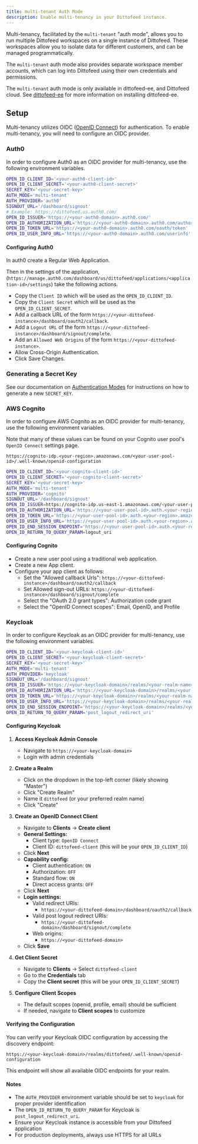 ```yaml
---
title: multi-tenant Auth Mode
description: Enable multi-tenancy in your Dittofeed instance.
---
```


Multi-tenancy, facilitated by the `multi-tenant` "auth mode", allows you to run multiple Dittofeed workspaces on a single instance of Dittofeed. These workspaces allow you to isolate data for different customers, and can be managed programmatically.

The `multi-tenant` auth mode also provides separate workspace member accounts, which can log into Dittofeed using their own credentials and permissions.

The `multi-tenant` auth mode is only available in dittofeed-ee, and Dittofeed cloud. See [dittofeed-ee](/deployment/self-hosted/dittofeed-ee) for more information on installing dittofeed-ee.

## Setup

Multi-tenancy utilizes OIDC ([OpenID Connect](https://openid.net/developers/how-connect-works/)) for authentication. To enable multi-tenancy, you will need to configure an OIDC provider.

### Auth0

In order to configure Auth0 as an OIDC provider for multi-tenancy, use the following environment variables.

```bash .env
OPEN_ID_CLIENT_ID='<your-auth0-client-id>'
OPEN_ID_CLIENT_SECRET='<your-auth0-client-secret>'
SECRET_KEY='<your-secret-key>'
AUTH_MODE='multi-tenant'
AUTH_PROVIDER='auth0'
SIGNOUT_URL='/dashboard/signout'
# Example: https://dittofeed.us.auth0.com/
OPEN_ID_ISSUER='https://<your-auth0-domain>.auth0.com/'
OPEN_ID_AUTHORIZATION_URL='https://<your-auth0-domain>.auth0.com/authorize'
OPEN_ID_TOKEN_URL='https://<your-auth0-domain>.auth0.com/oauth/token'
OPEN_ID_USER_INFO_URL='https://<your-auth0-domain>.auth0.com/userinfo'
```

#### Configuring Auth0

In auth0 create a Regular Web Application.

Then in the settings of the application, (`https://manage.auth0.com/dashboard/us/dittofeed/applications/<application-id>/settings`) take the following actions.

* Copy the `Client ID` which will be used as the `OPEN_ID_CLIENT_ID`.
* Copy the `Client Secret` which will be used as the `OPEN_ID_CLIENT_SECRET`.
* Add a callback URL of the form `https://<your-dittofeed-instance>/dashboard/oauth2/callback`.
* Add a `Logout URL` of the form `https://<your-dittofeed-instance>/dashboard/signout/complete`.
* Add an `Allowed Web Origins` of the form `https://<your-dittofeed-instance>`.
* Allow Cross-Origin Authentication.
* Click Save Changes.


### Generating a Secret Key

See our documentation on [Authentication Modes](/deployment/self-hosted/auth-modes) for instructions on how to generate a new `SECRET_KEY`.

### AWS Cognito

In order to configure AWS Cognito as an OIDC provider for multi-tenancy, use the following environment variables.

Note that many of these values can be found on your Cognito user pool's `OpenID Connect` settings page.

`https://cognito-idp.<your-region>.amazonaws.com/<your-user-pool-id>/.well-known/openid-configuration`


```bash .env
OPEN_ID_CLIENT_ID='<your-cognito-client-id>'
OPEN_ID_CLIENT_SECRET='<your-cognito-client-secret>'
SECRET_KEY='<your-secret-key>'
AUTH_MODE='multi-tenant'
AUTH_PROVIDER='cognito'
SIGNOUT_URL='/dashboard/signout'
OPEN_ID_ISSUER=https://cognito-idp.us-east-1.amazonaws.com/<your-user-pool-id>
OPEN_ID_AUTHORIZATION_URL='https://<your-user-pool-id>.auth.<your-region>.amazoncognito.com/oauth2/authorize'
OPEN_ID_TOKEN_URL='https://<your-user-pool-id>.auth.<your-region>.amazoncognito.com/oauth2/token'
OPEN_ID_USER_INFO_URL='https://<your-user-pool-id>.auth.<your-region>.amazoncognito.com/oauth2/userInfo'
OPEN_ID_END_SESSION_ENDPOINT='https://<your-user-pool-id>.auth.<your-region>.amazoncognito.com/logout'
OPEN_ID_RETURN_TO_QUERY_PARAM=logout_uri
```

#### Configuring Cognito

- Create a new user pool using a traditional web application.
- Create a new App client.
- Configure your app client as follows:
  - Set the "Allowed callback Urls": `https://<your-dittofeed-instance>/dashboard/oauth2/callback`
  - Set Allowed sign-out URLs: `https://<your-dittofeed-instance>/dashboard/signout/complete`
  - Select the "OAuth 2.0 grant types": Authorization code grant
  - Select the "OpenID Connect scopes": Email, OpenID, and Profile

### Keycloak

In order to configure Keycloak as an OIDC provider for multi-tenancy, use the following environment variables.

```bash .env
OPEN_ID_CLIENT_ID='<your-keycloak-client-id>'
OPEN_ID_CLIENT_SECRET='<your-keycloak-client-secret>'
SECRET_KEY='<your-secret-key>'
AUTH_MODE='multi-tenant'
AUTH_PROVIDER='keycloak'
SIGNOUT_URL='/dashboard/signout'
OPEN_ID_ISSUER='https://<your-keycloak-domain>/realms/<your-realm-name>'
OPEN_ID_AUTHORIZATION_URL='https://<your-keycloak-domain>/realms/<your-realm-name>/protocol/openid-connect/auth'
OPEN_ID_TOKEN_URL='https://<your-keycloak-domain>/realms/<your-realm-name>/protocol/openid-connect/token'
OPEN_ID_USER_INFO_URL='https://<your-keycloak-domain>/realms/<your-realm-name>/protocol/openid-connect/userinfo'
OPEN_ID_END_SESSION_ENDPOINT='https://<your-keycloak-domain>/realms/<your-realm-name>/protocol/openid-connect/logout'
OPEN_ID_RETURN_TO_QUERY_PARAM='post_logout_redirect_uri'
```

#### Configuring Keycloak

1. **Access Keycloak Admin Console**
   - Navigate to `https://<your-keycloak-domain>`
   - Login with admin credentials

2. **Create a Realm**
   - Click on the dropdown in the top-left corner (likely showing "Master")
   - Click "Create Realm"
   - Name it `dittofeed` (or your preferred realm name)
   - Click "Create"

3. **Create an OpenID Connect Client**
   - Navigate to **Clients** → **Create client**
   - **General Settings:**
     - Client type: `OpenID Connect`
     - Client ID: `dittofeed-client` (this will be your `OPEN_ID_CLIENT_ID`)
   - Click **Next**
   - **Capability config:**
     - Client authentication: `ON`
     - Authorization: `OFF`
     - Standard flow: `ON`
     - Direct access grants: `OFF`
   - Click **Next**
   - **Login settings:**
     - Valid redirect URIs: 
       - `https://<your-dittofeed-domain>/dashboard/oauth2/callback`
     - Valid post logout redirect URIs:
       - `https://<your-dittofeed-domain>/dashboard/signout/complete`
     - Web origins:
       - `https://<your-dittofeed-domain>`
   - Click **Save**

4. **Get Client Secret**
   - Navigate to **Clients** → Select `dittofeed-client`
   - Go to the **Credentials** tab
   - Copy the **Client secret** (this will be your `OPEN_ID_CLIENT_SECRET`)

5. **Configure Client Scopes**
   - The default scopes (openid, profile, email) should be sufficient
   - If needed, navigate to **Client scopes** to customize

#### Verifying the Configuration

You can verify your Keycloak OIDC configuration by accessing the discovery endpoint:

```
https://<your-keycloak-domain>/realms/dittofeed/.well-known/openid-configuration
```

This endpoint will show all available OIDC endpoints for your realm.

#### Notes

- The `AUTH_PROVIDER` environment variable should be set to `keycloak` for proper provider identification
- The `OPEN_ID_RETURN_TO_QUERY_PARAM` for Keycloak is `post_logout_redirect_uri`.
- Ensure your Keycloak instance is accessible from your Dittofeed application
- For production deployments, always use HTTPS for all URLs